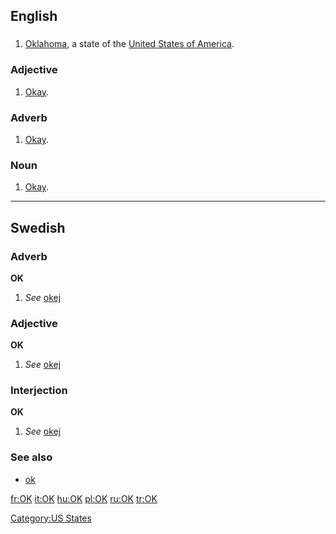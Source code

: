 {{see|ok|ők}}
==English==

==={{Abbreviation}}===
# [[Oklahoma]], a state of the [[United States of America]].

===Adjective===
# [[okay|Okay]].

===Adverb===
# [[okay|Okay]].

===Noun===
# [[okay|Okay]].

[[Category:US States]]

----

==Swedish==

===Adverb===
'''OK'''

#''See'' [[okej]]

===Adjective===
'''OK'''

#''See'' [[okej]]

===Interjection===
'''OK'''

#''See'' [[okej]]

===See also===
*[[ok]]

[[fr:OK]]
[[it:OK]]
[[hu:OK]]
[[pl:OK]]
[[ru:OK]]
[[tr:OK]]